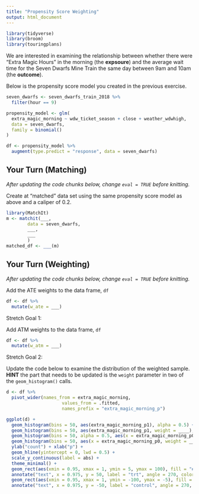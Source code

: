 ```yaml
---
title: "Propensity Score Weighting"
output: html_document
---
```



```r
library(tidyverse)
library(broom)
library(touringplans)
```

We are interested in examining the relationship between whether there were "Extra Magic Hours" in the morning (the **expsoure**) and the average wait time for the Seven Dwarfs Mine Train the same day between 9am and 10am (the **outcome**).

Below is the propensity score model you created in the previous exercise.

```r
seven_dwarfs <- seven_dwarfs_train_2018 %>%
  filter(hour == 9)

propensity_model <- glm(
  extra_magic_morning ~ wdw_ticket_season + close + weather_wdwhigh,
  data = seven_dwarfs,
  family = binomial()
)

df <- propensity_model %>%
  augment(type.predict = "response", data = seven_dwarfs)
```

## Your Turn (Matching)

_After updating the code chunks below, change `eval = TRUE` before knitting._

Create at "matched" data set using the same propensity score model as above and a caliper of 0.2.

```r
library(MatchIt)
m <- matchit(___,
        data = seven_dwarfs,
        ___,
        ___
        )
matched_df <- ___(m)
```

## Your Turn (Weighting)

_After updating the code chunks below, change `eval = TRUE` before knitting._

Add the ATE weights to the data frame, `df`

```r
df <- df %>%
  mutate(w_ate = ___)
```


Stretch Goal 1: 

Add ATM weights to the data frame, `df`

```r
df <- df %>%
  mutate(w_atm = ___)
```

Stretch Goal 2: 

Update the code below to examine the distribution of the weighted sample. **HINT** the part that needs to be updated is the `weight` parameter in two of the `geom_histogram()` calls.

```r
d <- df %>%
  pivot_wider(names_from = extra_magic_morning, 
                     values_from = .fitted, 
                     names_prefix = "extra_magic_morning_p")
```


```r
ggplot(d) +
  geom_histogram(bins = 50, aes(extra_magic_morning_p1), alpha = 0.5) + 
  geom_histogram(bins = 50, aes(extra_magic_morning_p1, weight = ____), fill = "green", alpha = 0.5) + 
  geom_histogram(bins = 50, alpha = 0.5, aes(x = extra_magic_morning_p0, y = -after_stat(count))) + 
  geom_histogram(bins = 50, aes(x = extra_magic_morning_p0, weight = ____, y = -after_stat(count)), fill = "blue", alpha = 0.5) + 
  ylab("count") + xlab("p") +
  geom_hline(yintercept = 0, lwd = 0.5) +
  scale_y_continuous(label = abs) +
  theme_minimal() + 
  geom_rect(aes(xmin = 0.95, xmax = 1, ymin = 5, ymax = 100), fill = "#5DB854") + 
  annotate("text", x = 0.975, y = 50, label = "trt", angle = 270, color = "white") + 
  geom_rect(aes(xmin = 0.95, xmax = 1, ymin = -100, ymax = -5), fill = "#5154B8") + 
  annotate("text", x = 0.975, y = -50, label = "control", angle = 270, color = "white")

```
